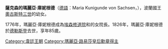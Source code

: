 {{Multiple issues|
{{Expand language|1=en|time=2020-11-21T02:43:26+00:00}}
{{Unreferenced|time=2020-11-21T02:43:26+00:00}}
}}
{{Infobox royalty
| name         = 薩克森的瑪麗亞·庫妮根德
| image        = Kunigunde by Rotari.jpg
| birth_date   = {{birth date|1740|11|10|df=yes}}
| birth_place  = [[華沙|華沙]]
| death_date   = {{death date and age|1826|4|8|1740|11|10|df=yes}}
| death_place  = [[德勒斯登|德勒斯登]]
| burial_place = [[宮廷主教座堂|宮廷主教座堂]]
| house        = [[韋廷王朝|韋廷王朝]]
| father       = [[奧古斯特三世_(波蘭)|波蘭國王奧古斯特三世]]
| mother       = [[奧地利的瑪麗亞·約瑟法_(1699-1757)|奧地利的瑪麗亞·約瑟法]]
| religion     = [[羅馬天主教|羅馬天主教]]
| signature    = Signature of Princess Maria Kunigunde of Saxony.jpg
}}

'''薩克森的瑪麗亞·庫妮根德'''（[[德語|德語]]：Maria Kunigunde von Sachsen，{{bd|1740年|11月10日|1826年|4月8日|}}），波蘭國王[[奧古斯特三世_(波蘭)|奧古斯特三世]]的幼女。

1776年，瑪麗亞·庫妮根德成為[[埃森修道院|埃森修道院]]和{{le|托倫修道院|Thorn Abbey}}的女院長。1826年，瑪麗亞·庫妮根德於[[德勒斯登|德勒斯登]]去世，享年85歲。

{{germany-bio-stub}}
{{normdaten}}
{{DEFAULTSORT:Kunigunde}}
[[Category:韋廷王朝|Category:韋廷王朝]]
[[Category:瑪麗亞·路易莎皇后勳章得主|Category:瑪麗亞·路易莎皇后勳章得主]]